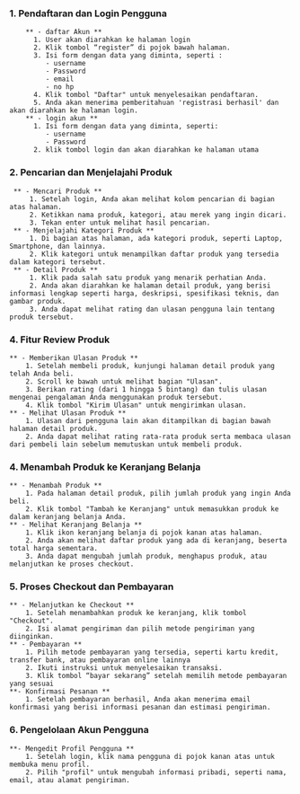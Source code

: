 
### 1. Pendaftaran dan Login Pengguna
        ** - daftar Akun **
          1. User akan diarahkan ke halaman login
          2. Klik tombol “register” di pojok bawah halaman.
          3. Isi form dengan data yang diminta, seperti :
             - username
             - Password
             - email
             - no hp
          4. Klik tombol "Daftar" untuk menyelesaikan pendaftaran.
          5. Anda akan menerima pemberitahuan 'registrasi berhasil' dan akan diarahkan ke halaman login.
        ** - login akun **
          1. Isi form dengan data yang diminta, seperti:
             - username
             - Password
          2. klik tombol login dan akan diarahkan ke halaman utama

### 2. Pencarian dan Menjelajahi Produk
     ** - Mencari Produk **
         1. Setelah login, Anda akan melihat kolom pencarian di bagian atas halaman.
         2. Ketikkan nama produk, kategori, atau merek yang ingin dicari.
         3. Tekan enter untuk melihat hasil pencarian.
     ** - Menjelajahi Kategori Produk **
         1. Di bagian atas halaman, ada kategori produk, seperti Laptop, Smartphone, dan lainnya.
         2. Klik kategori untuk menampilkan daftar produk yang tersedia dalam kategori tersebut.
     ** - Detail Produk **
         1. Klik pada salah satu produk yang menarik perhatian Anda.
         2. Anda akan diarahkan ke halaman detail produk, yang berisi informasi lengkap seperti harga, deskripsi, spesifikasi teknis, dan gambar produk.
         3. Anda dapat melihat rating dan ulasan pengguna lain tentang produk tersebut.

### 4. Fitur Review Produk
    ** - Memberikan Ulasan Produk **
        1. Setelah membeli produk, kunjungi halaman detail produk yang telah Anda beli.
        2. Scroll ke bawah untuk melihat bagian "Ulasan".
        3. Berikan rating (dari 1 hingga 5 bintang) dan tulis ulasan mengenai pengalaman Anda menggunakan produk tersebut.
        4. Klik tombol "Kirim Ulasan" untuk mengirimkan ulasan.
    ** - Melihat Ulasan Produk **
        1. Ulasan dari pengguna lain akan ditampilkan di bagian bawah halaman detail produk.
        2. Anda dapat melihat rating rata-rata produk serta membaca ulasan dari pembeli lain sebelum memutuskan untuk membeli produk.

### 4. Menambah Produk ke Keranjang Belanja
    ** - Menambah Produk **
        1. Pada halaman detail produk, pilih jumlah produk yang ingin Anda beli.
        2. Klik tombol "Tambah ke Keranjang" untuk memasukkan produk ke dalam keranjang belanja Anda.
    ** - Melihat Keranjang Belanja **
        1. Klik ikon keranjang belanja di pojok kanan atas halaman.
        2. Anda akan melihat daftar produk yang ada di keranjang, beserta total harga sementara.
        3. Anda dapat mengubah jumlah produk, menghapus produk, atau melanjutkan ke proses checkout.

### 5. Proses Checkout dan Pembayaran
    ** - Melanjutkan ke Checkout **
        1. Setelah menambahkan produk ke keranjang, klik tombol "Checkout".
        2. Isi alamat pengiriman dan pilih metode pengiriman yang diinginkan.
    ** - Pembayaran **
        1. Pilih metode pembayaran yang tersedia, seperti kartu kredit, transfer bank, atau pembayaran online lainnya 
        2. Ikuti instruksi untuk menyelesaikan transaksi.
        3. Klik tombol “bayar sekarang” setelah memilih metode pembayaran yang sesuai
    **- Konfirmasi Pesanan **
        1. Setelah pembayaran berhasil, Anda akan menerima email konfirmasi yang berisi informasi pesanan dan estimasi pengiriman.

### 6. Pengelolaan Akun Pengguna
    **- Mengedit Profil Pengguna **
        1. Setelah login, klik nama pengguna di pojok kanan atas untuk membuka menu profil.
        2. Pilih "profil" untuk mengubah informasi pribadi, seperti nama, email, atau alamat pengiriman.
   
